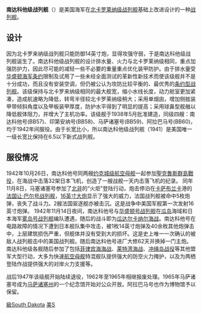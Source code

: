 {{noteTA
|T=zh:南达科他级战列舰 (1941年);zh-hans:南达科他级战列舰 (1941年);zh-hk:南達科他級戰艦 (1941年);zh-tw:南達科他級戰艦 (1941年);
|G1=Military
|G2=Shipname
|G3=地名
|G4=USState
}}
{{Otheruses|南达科他级战列舰 (1920年)|subject=活跃于[[第二次世界大战|第二次世界大战]]中的战列舰级別|other=美国海军在1920年开始建造但半途中止的同名战列舰级別}}
{{軍艦模板
|名稱= 南达科他级 [[File:US_Naval_Jack.svg|30px]]<br /><small>South Dakota class</small>
|圖片= [[File:USS_South_Dakota_(BB-57)_anchored_in_Hvalfjörður,_Iceland,_on_24_June_1943_(NH_97265).jpg|300px]]
|照片說明= 南达科他号战列舰（BB-57）
|艦種= [[战列舰|战列舰]]
|擁有國= {{USA}}
|前型= [[北卡罗莱纳级战列舰|北卡罗莱纳级]]
|次型= [[愛荷華級戰列艦|愛荷華級]]
|同型= [[南達科他號戰艦_(BB-57)|南达科他号]]（BB-57）<br />[[印第安納號戰艦_(BB-58)|印第安那号]]（BB-58）<br />[[麻薩諸塞號戰艦_(BB-59)|马萨诸塞号]]（BB-59）<br />[[阿拉巴馬號戰艦_(BB-60)|阿拉巴马号]]（BB-60）
|結局= 拆毁（南达科他号、印第安那号）<br />成为浮动博物馆<br />（马萨诸塞号、阿拉巴马号）
|基準= 35,000吨
|滿載= 45,200吨
|長度= 207.4米（水线203米）
|闊度= 33米
|吃水= 10.5米（最大）
|引擎= 重油锅炉，4轴
|出力= 130,000马力
|極速= 27节
|續航= 17,000海里（15节）
|乘員= 1793人/2346人（战时）
|艦載機= 3架“翠鸟”型侦查飞机
|裝備= 3座三连装[[Mk_6_16吋45倍徑艦炮|16英寸45倍径主炮]]<br />10座双连装[[Mk12_5吋38倍徑砲|5英寸38倍径]][[高平两用炮|高平两用炮]]<br />（南达科他号仅有8座高平两用炮）<br />18座四连裝[[波佛斯40毫米高射砲|40毫米高射砲]]<br />35门[[厄利孔20毫米机炮|20毫米機炮]]
|裝甲= 水线310毫米<br />甲板134.6毫米<br />炮塔正面457毫米<br />侧面241.3毫米<br />顶部190.5毫米<br />副炮292-444.5毫米<br />指挥塔406毫米
}}
'''南达科他级战列舰'''（{{lang|en|South Dakota class battleship}}）是美国海军在[[北卡罗莱纳级战列舰|北卡罗莱纳级战列舰]]基础上改进设计的一种[[战列舰|战列舰]]。

== 设计 ==

因为北卡罗来纳级战列舰只能防御14英寸炮，显得攻强守弱，于是南达科他级战列舰诞生了。南达科他级战列舰的设计排水量、火力与北卡罗莱纳级相同，重点加强防护力，因此尽可能的减轻一些不必要的重量重点优化装甲防护。由于排水量受[[限制海军军备条约|华盛顿海军条约]]限制及试用了一些未经全面测试的革新性新技术而使该级舰并不是十分成功，而且没有安装空调，但仍被公认为攻防比较平衡的、最优秀的[[条约型战列舰|条约型战列舰]]。该级保持与北卡罗来纳级相同的最大舰宽，缩小水线长度，动力舱室更加紧凑，造成航速略为降低，转弯半径较北卡罗莱纳级稍大；采用单烟囱，增加侧舷装甲带倾斜角度以及甲板装甲厚度，防护水平得到了明显的提高；采用球鼻型舰艏以降低舰体阻力，并增大了主机功率。该级舰于1938年5月批准建造，同级四艘：南达科他号(BB57)、印第安纳号(BB58)、马萨诸塞号(BB59)、阿拉巴马号(BB60)，均于1942年间服役。由于长宽比小，所以南达科他级战列舰（1941）是美国唯一一级长宽比保持在6.5以下新式战列舰。

== 服役情况 ==

1942年10月26日，南达科他号同两艘[[约克城级航空母舰|约克城级航空母舰]]一起参加[[聖克魯斯群島戰役|聖克魯斯群島戰役]]，在海战中击落32架日本飞机，创造了一艘战舰一天内击落飞机的纪录。
同年11月8日，马塞诸塞号参加了[[北非|北非]]的“火炬”登陆行动，炮击停泊在[[卡萨布兰卡|卡萨布兰卡]]港的[[法国|法国]][[黎塞留级战列舰|让·巴尔号战列舰]]，[[Mk_6_16吋45倍徑艦炮|16英寸大炮]]显示了强大的威力，法国战列舰被命中5枚炮弹，丧失了战斗力。2艘法国驱逐舰亦被击沉。这是战争中美国军舰第一次发射16英寸炮弹。
1942年11月14日夜间，南达科他号与[[北卡罗莱纳级战列舰|华盛顿号战列舰]]在[[瓜岛|瓜岛]]海域和日本海军[[雾岛号战列舰|雾岛号战列舰]]编队遭遇，随后的战斗即为[[瓜达尔卡纳尔海战|瓜达尔卡纳尔海战]]。南达科他号在电路故障的情况下遭到日本舰队集中攻击，被1枚14英寸炮弹及40余枚其他炮弹击中，上层建筑损伤严重，但舰体并没有受到大的损坏。这是史上唯一一次确认的被敌人战列舰击中的美国战列舰。随后南达科他号进厂大修62天并换掉一门主炮。
南达科他级各舰随后参加了包括[[菲律宾海海战|菲律宾海海战]]、[[莱特湾海战|莱特湾海战]]、[[冲绳岛战役|冲绳岛战役]]等其他盟军大型行动，大多为快速[[航空母舰|航空母舰]]特混舰队提供强大的防空火力掩护，以及为两栖登陆作战提供强大的对岸火力支援等。

战后1947年该级舰开始陆续退役，1962年至1965年相继报废处理。1965年马萨诸塞号成为[[马萨诸塞州|马萨诸塞州]]的一个纪念馆开始对公众开放。阿拉巴马号也作为博物馆予以保留。
{{南達科他級戰艦 (1941年)}}
{{WWIIUSShips}}
{{美國戰艦}}
{{末代战列舰}}
{{DEFAULTSORT:South Dakota}}
[[Category:南達科他級戰艦_(1941年)|級South Dakota]]
[[Category:戰艦等級|美S]]
